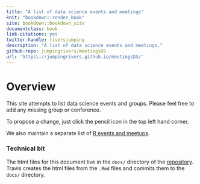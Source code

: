 ```yaml
--- 
title: "A list of data science events and meetings"
knit: "bookdown::render_book"
site: bookdown::bookdown_site
documentclass: book
link-citations: yes
twitter-handle: riversjumping
description: "A list of data science events and meetings."
github-repo: jumpingrivers/meetingsDS
url: 'https\://jumpingrivers.github.io/meetingsDS/'
---
```


# Overview {-}

This site attempts to list data science events and groups. Please 
feel free to add any missing group or conference. 

To propose a change, just click the pencil icon in the top left hand corner.

We also maintain a separate list of [R events and meetups](https://jumpingrivers.github.io/meetingsR/).



### Technical bit {-}

The html files for this document live in the `docs/` directory of the [repository](https://github.com/jumpingrivers/meetingsDS/). Travis
creates the html files from the `.Rmd` files and commits them to the `docs/` directory.
